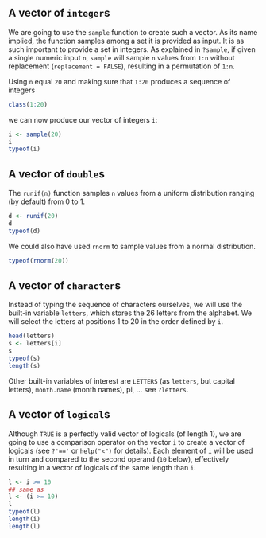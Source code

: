 ## A vector of `integer`s

We are going to use the `sample` function to create such a vector. 
As its name implied, the function samples among a set it is provided as input. 
It is as such important to provide a set in integers. As explained in 
`?sample`, if given a single numeric input `n`, `sample` will sample `n` values 
from `1:n` without replacement (`replacement = FALSE`), resulting in a permutation of `1:n`.

Using `n` equal `20` and making sure that `1:20` produces a sequence of integers

```r
class(1:20)
```

we can now produce our vector of integers `i`:

```r
i <- sample(20)
i
typeof(i)
```

## A vector of `double`s

The `runif(n)` function samples `n` values from a uniform distribution ranging (by default) from 0 to 1. 

```r
d <- runif(20)
d
typeof(d)
```

We could also have used `rnorm` to sample values from a normal distribution. 

```r
typeof(rnorm(20))
```
## A vector of `character`s

Instead of typing the sequence of characters ourselves, we will use the 
built-in variable `letters`, which stores the 26 letters from the alphabet. 
We will select the letters at positions 1 to 20 in the order defined by `i`.

```r
head(letters)
s <- letters[i]
s
typeof(s)
length(s)
```

Other built-in variables of interest are `LETTERS` (as `letters`, but capital letters), 
`month.name` (month names), pi, ... see `?letters`.

## A vector of `logical`s

Although `TRUE` is a perfectly valid vector of logicals (of length 1), we are going to use 
a comparison operator on the vector `i` to create a vector of logicals 
(see `?'=='` or `help("<")` for details). 
Each element of `i` will be used in turn and compared to the second operand (`10` below), 
effectively resulting in a vector of logicals of the same length than `i`.

```r
l <- i >= 10
## same as 
l <- (i >= 10)
l
typeof(l)
length(i)
length(l)
```


